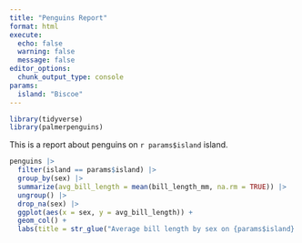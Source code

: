 ```yaml
---
title: "Penguins Report"
format: html
execute: 
  echo: false
  warning: false
  message: false
editor_options: 
  chunk_output_type: console
params:
  island: "Biscoe"
---
```


```r
library(tidyverse)
library(palmerpenguins)
```

This is a report about penguins on `r params$island` island.

```r
penguins |> 
  filter(island == params$island) |> 
  group_by(sex) |> 
  summarize(avg_bill_length = mean(bill_length_mm, na.rm = TRUE)) |> 
  ungroup() |> 
  drop_na(sex) |> 
  ggplot(aes(x = sex, y = avg_bill_length)) +
  geom_col() +
  labs(title = str_glue("Average bill length by sex on {params$island} island"))
```


